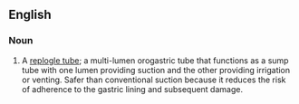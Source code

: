 ==English==

===Noun===
{{en-noun}}

# {{lb|en|medicine|neonatal medicine}} A [[replogle tube]]; a multi-lumen orogastric tube that functions as a sump tube with one lumen providing suction and the other providing irrigation or venting. Safer than conventional suction because it reduces the risk of adherence to the gastric lining and subsequent damage.